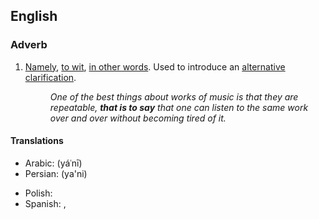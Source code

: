 ==English==

===Adverb===
{{en-adv|-|pos=[[that]] [[is]] [[to]] [[say]]}}

# [[namely|Namely]], [[to wit]], [[in other words]]. Used to introduce an [[alternative]] [[clarification]].
#:''One of the best things about works of music is that they are repeatable, '''that is to say''' that one can listen to the same work over and over without becoming tired of it.''

====Translations====
{{top}}
* Arabic: {{Arab|[[يعني]]}} (yáʿnī)
* Persian: {{fa-Arab|[[یعنی]]}} (ya'ni)
{{mid}}
* Polish: {{t-|pl|czyli}}
* Spanish: {{t+|es|o sea}}, {{t|es|es decir}}
{{bottom}}